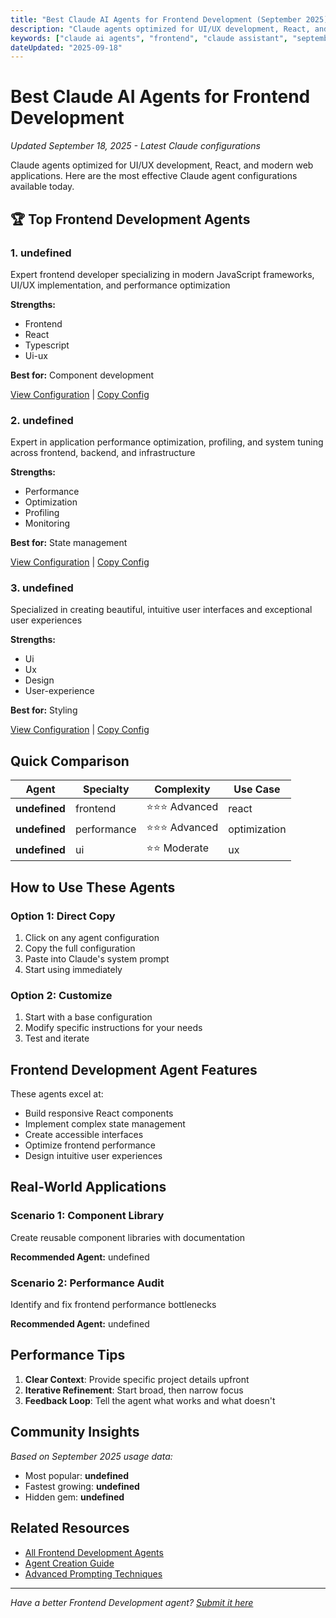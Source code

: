 ```yaml
---
title: "Best Claude AI Agents for Frontend Development (September 2025)"
description: "Claude agents optimized for UI/UX development, React, and modern web applications. Compare and choose the perfect Claude agent configuration for your needs."
keywords: ["claude ai agents", "frontend", "claude assistant", "september 2025", "ai configuration"]
dateUpdated: "2025-09-18"
---
```


# Best Claude AI Agents for Frontend Development

*Updated September 18, 2025 - Latest Claude configurations*

Claude agents optimized for UI/UX development, React, and modern web applications. Here are the most effective Claude agent configurations available today.

## 🏆 Top Frontend Development Agents


### 1. undefined

Expert frontend developer specializing in modern JavaScript frameworks, UI/UX implementation, and performance optimization

**Strengths:**
- Frontend
- React
- Typescript
- Ui-ux

**Best for:** Component development

[View Configuration](/agents/frontend-specialist-agent) | [Copy Config](javascript:void(0))


### 2. undefined

Expert in application performance optimization, profiling, and system tuning across frontend, backend, and infrastructure

**Strengths:**
- Performance
- Optimization
- Profiling
- Monitoring

**Best for:** State management

[View Configuration](/agents/performance-optimizer-agent) | [Copy Config](javascript:void(0))


### 3. undefined

Specialized in creating beautiful, intuitive user interfaces and exceptional user experiences

**Strengths:**
- Ui
- Ux
- Design
- User-experience

**Best for:** Styling

[View Configuration](/agents/ui-ux-design-expert-agent) | [Copy Config](javascript:void(0))


## Quick Comparison

| Agent | Specialty | Complexity | Use Case |
|-------|-----------|------------|----------|
| **undefined** | frontend | ⭐⭐⭐ Advanced | react |
| **undefined** | performance | ⭐⭐⭐ Advanced | optimization |
| **undefined** | ui | ⭐⭐ Moderate | ux |

## How to Use These Agents

### Option 1: Direct Copy
1. Click on any agent configuration
2. Copy the full configuration
3. Paste into Claude's system prompt
4. Start using immediately

### Option 2: Customize
1. Start with a base configuration
2. Modify specific instructions for your needs
3. Test and iterate

## Frontend Development Agent Features

These agents excel at:
- Build responsive React components
- Implement complex state management
- Create accessible interfaces
- Optimize frontend performance
- Design intuitive user experiences

## Real-World Applications

### Scenario 1: Component Library
Create reusable component libraries with documentation

**Recommended Agent:** undefined

### Scenario 2: Performance Audit
Identify and fix frontend performance bottlenecks

**Recommended Agent:** undefined

## Performance Tips

1. **Clear Context**: Provide specific project details upfront
2. **Iterative Refinement**: Start broad, then narrow focus
3. **Feedback Loop**: Tell the agent what works and what doesn't

## Community Insights

*Based on September 2025 usage data:*
- Most popular: **undefined**
- Fastest growing: **undefined**
- Hidden gem: **undefined**

## Related Resources

- [All Frontend Development Agents](/agents?filter=frontend)
- [Agent Creation Guide](/tutorials/create-claude-agent)
- [Advanced Prompting Techniques](/guides/advanced-prompting-2025)

---

*Have a better Frontend Development agent? [Submit it here](/submit)*
